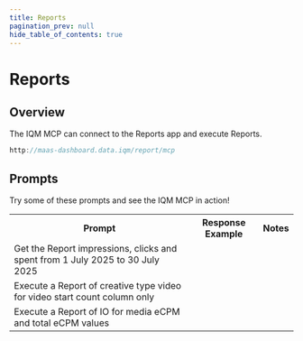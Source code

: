 ```yaml
---
title: Reports
pagination_prev: null
hide_table_of_contents: true
---
```


# Reports

## Overview

The IQM MCP can connect to the Reports app and execute Reports. 

```c title="MCP Server"
http://maas-dashboard.data.iqm/report/mcp
```

## Prompts

Try some of these prompts and see the IQM MCP in action!

<center>
<table className='endpointTable'>
<th>Prompt</th>
<th>Response Example</th>
<th>Notes</th>
<tr>
  <td>Get the Report impressions, clicks and spent from 1 July 2025 to 30 July 2025</td>
  <td></td>
</tr>
<tr>
  <td>Execute a Report of creative type video for video start count column only</td>
  <td></td>
</tr>
<tr>
  <td>Execute a Report of IO for media eCPM and total eCPM values</td>
  <td></td>
</tr>
</table>
</center>